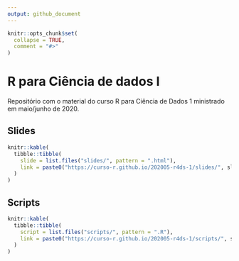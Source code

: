 ```yaml
---
output: github_document
---
```


<!-- README.md is generated from README.Rmd. Please edit that file -->

```r
knitr::opts_chunk$set(
  collapse = TRUE,
  comment = "#>"
)
```


# R para Ciência de dados I

Repositório com o material do curso R para Ciência de Dados 1 ministrado em maio/junho de 2020.

## Slides

```r
knitr::kable(
  tibble::tibble(
    slide = list.files("slides/", pattern = ".html"),
    link = paste0("https://curso-r.github.io/202005-r4ds-1/slides/", slide)
  )
)
```

## Scripts

```r
knitr::kable(
  tibble::tibble(
    script = list.files("scripts/", pattern = ".R"),
    link = paste0("https://curso-r.github.io/202005-r4ds-1/scripts/", script)
  )
)
```
